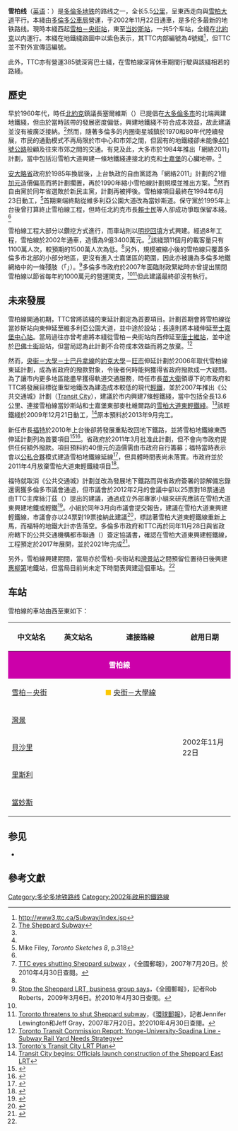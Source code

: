 {{Link style|time=2015-12-12T07:12:11+00:00}}
{{Infobox rail system-route
|rail_name=雪柏線<br /><small>{{lang|en|Sheppard Line}}</small>
|name_bgcolor=
|banner_color={{TTC color|4}}
|sec_banner_color=
|third_banner_color=
|image=TTC DonMills 01.JPG
|image_width=250px
|logo_bgcolor=white
|code_name=
|locale=[[加拿大|加拿大]][[安大略省|安大略省]]<br />[[多倫多|多倫多]]市
|service_type=[[多倫多地鐵|多倫多地鐵]]<br /><small>（[[城市軌道交通系統|大眾捷運系統]]）</small>
|begin_operation=2002年11月22日<ref>{{cite web| url=http://www.toronto.ca/ttc/history.htm| title=Toronto Transit Commission - History| publisher=City of Toronto| accessdate=2007-11-22}}</ref>
|end_operation=
|operation_note=
|system_length= {{convert|5.5|km|mi|1|link=on}}
|length_in_operation=
|total_length=
|lines=
|stations=5
|main_route=
|main_stations=
|track_gauge=1,495毫米
|franchise=
|operator=[[多倫多運輸局|多倫多運輸局]]
|website=
|hq=
}}
'''雪柏线'''（[[英语|英语]]：{{lang|en|Sheppard Line}}）是[[多倫多|多倫多]][[多伦多地铁|地铁]]的路线之一，全长5.5[[公里|公里]]，呈東西走向與[[:en:Sheppard_Avenue|雪柏大道]]平行。本綫由[[多倫多公車局|多倫多公車局]]營運，于2002年11月22日通車，是多伦多最新的地铁路线。現時本綫西起[[雪柏－央街站|雪柏－央街站]]，東至[[当妙斯站|当妙斯站]]，一共5个车站，全綫在[[北約克|北約克]]以内運行。本綫在地鐵綫路圖中以紫色表示，其TTC内部編號為4號綫<ref>http://www3.ttc.ca/Subway/index.jsp</ref>，但TTC並不對外宣傳這編號。

此外，TTC亦有營運385號深宵巴士綫，在雪柏線深宵休車期間行駛與該綫相若的路綫。

== 歷史 ==
早於1960年代，時任[[北約克|北約克]]鎮議長塞爾維斯（{{lang|en|James Service}}）已提倡在[[大多倫多市|大多倫多市]]的北端興建地鐵綫，但由於當時該帶的發展密度偏低，興建地鐵綫不符合成本效益，故此建議並沒有被廣泛接納。<ref name="TransitToronto5110">[http://transit.toronto.on.ca/subway/5110.shtml The Sheppard Subway]</ref>然而，隨著多倫多的内圈衛星城鎮於1970和80年代陸續發展，市民的通勤模式不再局限於市中心和市郊之間，但固有的地鐵綫卻未能像[[安大略401號省道|401號公路]]般顧及往來市郊之間的交通。有見及此，大多市於1984年推出「網絡2011」計劃，當中包括沿雪柏大道興建一條地鐵綫連接北約克和[[士嘉堡|士嘉堡]]的心臟地帶。<ref name="TransitToronto5110"/>

[[安大略省|安大略省]]政府於1985年換屆後，上台執政的自由黨認為「網絡2011」計劃的21億[[加元|加元]]造價偏高而將計劃擱置，再於1990年縮小雪柏線計劃規模並推出方案。<ref name="TransitToronto5110"/>然而自由黨於同年省選敗於新民主黨，計劃再被押後。雪柏線項目最終在1994年6月23日動工，<ref>Mike Filey, ''Toronto Sketches 8'', p.318</ref>首期東端終點從維多利亞公園大道改為當妙斯道。保守黨於1995年上台後曾打算終止雪柏線工程，但時任北約克市長[[:en:Mel_Lastman|賴士民]]等人卻成功爭取保留本綫。<ref name="TransitToronto5110"/>

雪柏線工程大部分以鑽挖方式進行，而車站則以[[明挖回填|明挖回填]]方式興建。經過8年工程，雪柏線於2002年通車，造價為9億3400萬元。<ref name="NP2007">[http://www.canada.com/nationalpost/news/story.html?id=577ae6fa-299a-4813-905c-56cf1a4d546d&k=49977 TTC eyes shutting Sheppard subway] {{webarchive|url=https://web.archive.org/web/20160324223319/http://www.canada.com/nationalpost/news/story.html?id=577ae6fa-299a-4813-905c-56cf1a4d546d&k=49977 |date=2016-03-24 }}，《全國郵報》，2007年7月20日。於2010年4月30日查閱。</ref>該綫頭11個月的載客量只有1100萬人次，較預期的1500萬人次為低。<ref name="TransitToronto5110"/>另外，規模被縮小後的雪柏線只覆蓋多倫多市北部的小部分地區，更沒有進入士嘉堡區的範圍，因此亦被譏為多倫多地鐵網絡中的一條殘肢（「{{lang|en|stubway}}」）。<ref>[http://network.nationalpost.com/np/blogs/toronto/archive/2009/03/06/stop-the-sheppard-lrt-business-group-says.aspx Stop the Sheppard LRT, business group says]{{dead link|date=2018年2月 |bot=InternetArchiveBot |fix-attempted=yes }}，《全國郵報》，記者Rob Roberts，2009年3月6日。於2010年4月30日查閱。</ref>多倫多市政府於2007年面臨財政緊絀時亦曾提出關閉雪柏線以節省每年約1000萬元的營運開支，<ref name="NP2007"/><ref>[http://www.theglobeandmail.com/news/national/article771979.ece Toronto threatens to shut Sheppard subway]，《[[環球郵報|環球郵報]]》，記者Jennifer Lewington和Jeff Gray，2007年7月20日。於2010年4月30日查閱。</ref>但此建議最終卻沒有執行。

== 未來發展 ==
雪柏線開通初期，TTC曾將該綫的東延計劃定為首要項目。計劃首期會將雪柏線從當妙斯站向東伸延至維多利亞公園大道，並中途於{{lang|en|Consumers Road}}設站；長遠則將本綫伸延至[[士嘉堡中心站|士嘉堡中心站]]。當局過往亦曾考慮將本綫從雪柏－央街站向西伸延至[[唐士維站|唐士維站]]，並中途於[[巴佛士街|巴佛士街]]設站，但當局認為此計劃不合符成本效益而將之放棄。<ref>[http://www3.ttc.ca/About_the_TTC/Commission_reports_and_information/Commission_meetings/2009/December_16_2009/Reports/Yonge_University_Spa.pdf Toronto Transit Commission Report: Yonge-University-Spadina Line - Subway Rail Yard Needs Strategy]</ref>

然而，[[央街－大學－士巴丹拿線|央街－大學－士巴丹拿線]]的[[約克大學|約克大學]]－[[旺市|旺市]]伸延計劃於2006年取代雪柏線東延計劃，成為省政府的撥款對象，令後者何時能夠獲得省政府撥款成一大疑問。為了讓市内更多地區能盡早獲得軌道交通服務，時任市長[[苗大衛|苗大衛]]領導下的市政府和TTC將發展目標從重型地鐵改為建造成本較低的現代[[輕軌運輸系統|輕鐵]]，並於2007年推出《公共交通城》計劃（[[:en:Transit_City|Transit City]]），建議於市内興建7條輕鐵綫，當中包括全長13.6公里、連接雪柏線當妙斯站和士嘉堡東部麥杜維爾路的[[:en:Sheppard_East_LRT|雪柏大道東輕鐵綫]]。<ref name="TransitToronto4121">[http://transit.toronto.on.ca/streetcar/4121.shtml Toronto's Transit City LRT Plan]</ref>該輕鐵綫於2009年12月21日動工，<ref>[http://transit.toronto.on.ca/archives/weblog/2009/12/23-transit_ci.shtml Transit City begins: Officials launch construction of the Sheppard East LRT]</ref>原本預料於2013年9月完工。

新任市長[[羅柏特·福特|福特]]於2010年上台後卻將發展重點改回地下鐵路，並將雪柏地鐵線東西伸延計劃列為首要項目<ref>{{cite news| url=http://www.thestar.com/news/transportation/article/899641--war-on-the-car-is-over-ford-moves-transit-underground | location=Toronto | work=The Star | first1=Tess | last1=Kalinowski | first2=David | last2=Rider | title='War on the car is over': Ford moves transit underground | date=2 December 2010}}</ref><ref>{{cite news| url=http://www.theglobeandmail.com/news/national/toronto/rob-ford-ready-to-let-transit-projects-hold-in-favour-of-sheppard-subway/article1846354/|title=Rob Ford ready to let transit projects hold in favour of Sheppard subway | location=Toronto | work=The Globe and Mail}}</ref>。省政府於2011年3月批准此計劃，但不會向市政府提供任何額外撥款。項目預料約40億元的造價需由市政府自行籌募；福特當時表示會以[[:en:public-private_partnership|公私合夥]]模式建造雪柏地鐵線延線<ref>{{cite news| url=http://www.theglobeandmail.com/news/national/toronto/toronto-mayor-rob-fords-transit-plan-wins-provincial-approval/article1963854/ | title=Toronto Mayor Rob Ford's transit plan wins provincial approval | location=Toronto | work=The Globe and Mail| first1=John | last1=Lorinc | first2=Adrian | last2=Morrow| date=30 March 2011}}</ref>，但具體時間表尚未落實。市政府並於2011年4月放棄雪柏大道東輕鐵綫項目<ref>{{cite web|title=Toronto must pay at least $49M to cancel LRT plan|url=http://www.cbc.ca/news/canada/toronto/story/2011/03/31/toronto-lrt-penalties524.html|publisher=CBC News|accessdate=2 April 2011}}</ref>。

福特就取消《公共交通城》計劃並改為發展地下鐵路而與省政府簽署的諒解備忘錄還需獲多倫多市議會通過，但市議會於2012年2月的會議中卻以25票對18票通過由TTC主席絲汀茲（{{lang|en|Karen Stintz}}）提出的建議，通過成立外部專家小組來研究應該在雪柏大道東興建地鐵或輕鐵<ref name="星島120209">{{cite news |work=《星島日報》加東版 |date=2012-02-09 |title=25：18票 市長福特地鐵夢碎 多市輕鐵方案去馬 |url=http://news.singtao.ca/toronto/content_column_tor.php?IndexID=3689055 |accessdate=2012-11-30}}</ref>。小組於同年3月向市議會提交報告，建議在雪柏大道東興建輕鐵線，市議會亦以24票對19票接納此建議<ref>{{cite news |work=CBC News |date=2012-03-22 |title=Mayor Rob Ford loses Toronto subway vote |url=http://www.cbc.ca/news/canada/toronto/story/2012/03/22/toronto-transit-debate.html |accessdate=2012-11-30}}</ref>，標誌著雪柏大道東輕鐵線重新上馬，而福特的地鐵大計亦告落空。多倫多市政府和TTC再於同年11月28日與省政府轄下的公共交通機構都市聯通（{{lang|en|Metrolinx}}）簽定協議書，確認在雪柏大道東興建輕鐵線，工程預定於2017年展開，並於2021年完成<ref>{{cite web|title=Master Agreement among Metrolinx and City of Toronto and Toronto Transit Commission for the Implementation of the Toronto Light Rail Transit Program|page=2|url=http://www.metrolinx.com/en/projectsandprograms/transitexpansionprojects/Master_Agreement_Nov_28_2012.pdf|publisher=Metrolinx|date=2012-11-28|accessdate=2013-02-07}}</ref>。

另外，雪柏線興建期間，當局亦於雪柏-央街站和[[灣景站|灣景站]]之間預留位置待日後興建[[:en:Willowdale,_Toronto|惠柳第]]地鐵站，但當局目前尚未定下時間表興建這個車站。<ref name="TransitToronto5110"/>

== 车站 ==
雪柏線的車站由西至東如下：

{|class="wikitable" style="width:auto;margin:0.5em auto;"
|-style="text-align:center;"
! width=150 | 中文站名
! width=150 | 英文站名
! width=275 | 連接路線
! width=150 | 啟用日期
|- 
|colspan=4 align="center" style="background:#cc00aa;color:#FFFFFF;"|'''雪柏線''' 

|-align="center"
|[[雪柏－央街站|雪柏－央街]]
|{{lang|en|Sheppard-Yonge}}
|<span style="color:#FCC800;">■</span> [[央街－大學線|央街－大學線]]
|rowspan=5|2002年11月22日

|-align="center"
|[[灣景站|灣景]]
|{{lang|en|Bayview}}
|
|-align="center"
|[[貝沙里站|貝沙里]]
|{{lang|en|Bessarion}}
|
|-align="center"
|[[里斯利站|里斯利]]
|{{lang|en|Leslie}}
|
|-align="center"
|[[當妙斯站|當妙斯]]
|{{lang|en|Don Mills}}
|
|}

== 参见 ==
*{{Commons-inline|Category:Sheppard line|雪柏線}}

== 參考文獻 ==
{{reflist|2}}

{{多倫多運輸局服務}}{{多倫多地鐵車站}}
[[Category:多伦多地铁路线|Category:多伦多地铁路线]]
[[Category:2002年啟用的鐵路線|Category:2002年啟用的鐵路線]]